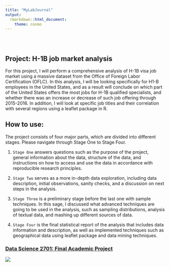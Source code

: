 ```yaml
---
title: "MyLabJournal"
output:
  rmarkdown::html_document:
    theme: cosmo
---
```


<style type="text/css">
.title {
  display: none;
}

#getting-started img {
  margin-right: 10px;
}

</style>

<div class="row" style="padding-top: 30px;">
<div class="col-sm-6">

# **Project: H-1B job market analysis**

For this project, I will perform a comprehensive analysis of H-1B visa job market using a massive dataset from the Office of Foreign Labor Certification (OFLC). In this analysis, I will be looking specifically for H1-B employees in the United States, and as a result will conclude on which part of the United States offers the most jobs for H-1B qualified specialists, and whether there was an increase or decrease of such job offering through 2015-2016.  In addition, I will look at specific job titles and their correlation with several regions using a leaflet package in R.

## How to use:

The project consists of four major parts, which are divided into different stages. Please navigate through Stage One to Stage Four.

1. `Stage One` answers questions such as the purpose of the project, general information about the data, structure of the data, and instructions on how to access and use the data in accordance with reproducible research principles.  

2. `Stage Two` serves as a more in-depth data exploration, including data description, initial observations, sanity checks, and a discussion on next steps in the analysis.

3. `Stage Three` is a preliminary stage before the last one with sample techniques. In this sage, I discussed what advanced techniques are going to be used in the analysis, such as sampling distributions, analysis of textual data, and mashing up different sources of data.

4. `Stage Four` is the final statistical report of the analysis that includes data information and description, as well as implemented techniques such as geographical data using leaflet package and data mining techniques.


</div>
<div class="col-sm-6">

### [Data Science 2701: Final Academic Project](https://github.com/abbas070/DataScience2701Project)

<a href = "https://github.com/abbas070/DataScience2701Project">
![](img/DSLogo.jpg)
</a>
</div>
